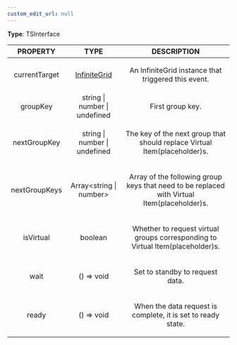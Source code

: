 ```yaml
---
custom_edit_url: null
---
```


<div>

</div>

**Type**: TSInterface

|PROPERTY|TYPE|DESCRIPTION|
|:---:|:---:|:---:|
|currentTarget|[InfiniteGrid](InfiniteGrid)|<p>An InfiniteGrid instance that triggered this event. </p>|
|groupKey|string \| number \| undefined|<p>First group key. </p>|
|nextGroupKey|string \| number \| undefined|<p>The key of the next group that should replace Virtual Item(placeholder)s. </p>|
|nextGroupKeys|Array&lt;string \| number&gt;|<p>Array of the following group keys that need to be replaced with Virtual Item(placeholder)s. </p>|
|isVirtual|boolean|<p>Whether to request virtual groups corresponding to Virtual Item(placeholder)s. </p>|
|wait|() =&gt; void|<p>Set to standby to request data. </p>|
|ready|() =&gt; void|<p>When the data request is complete, it is set to ready state. </p>|

